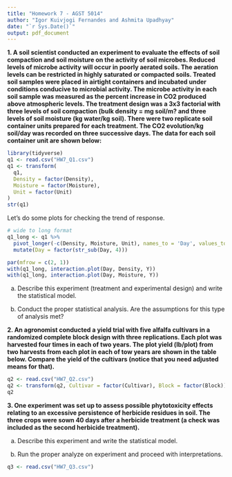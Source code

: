 ```yaml
---
title: "Homework 7 - AGST 5014"
author: "Igor Kuivjogi Fernandes and Ashmita Upadhyay"
date: "`r Sys.Date()`"
output: pdf_document
---
```



__1. A soil scientist conducted an experiment to evaluate the effects of soil 
compaction and soil moisture on the activity of soil microbes. Reduced levels of
microbe activity will occur in poorly aerated soils. The aeration levels can be 
restricted in highly saturated or compacted soils. Treated soil samples were placed
in airtight containers and incubated under conditions conducive to microbial activity.
The microbe activity in each soil sample was measured as the percent increase in
CO2 produced above atmospheric levels. The treatment design was a 3x3 factorial
with three levels of soil compaction (bulk density = mg soil/m? and three levels
of soil moisture (kg water/kg soil). There were two replicate soil container units
prepared for each treatment. The CO2 evolution/kg soil/day was recorded on three
successive days. The data for each soil container unit are shown below:__  

```r
library(tidyverse)
q1 <- read.csv("HW7_Q1.csv")
q1 <- transform(
  q1, 
  Density = factor(Density), 
  Moisture = factor(Moisture),
  Unit = factor(Unit)
)
str(q1)
```

Let's do some plots for checking the trend of response.   
```r
# wide to long format
q1_long <- q1 %>% 
  pivot_longer(-c(Density, Moisture, Unit), names_to = 'Day', values_to = 'Y') %>% 
  mutate(Day = factor(str_sub(Day, 4)))

par(mfrow = c(2, 1))
with(q1_long, interaction.plot(Day, Density, Y))
with(q1_long, interaction.plot(Day, Moisture, Y))
```

a) Describe this experiment (treatment and experimental design) and write the 
statistical model.  

b) Conduct the proper statistical analysis. Are the assumptions for this type of 
analysis met?  


__2. An agronomist conducted a yield trial with five alfalfa cultivars in a randomized
complete block design with three replications. Each plot was harvested four times
in each of two years. The plot yield (lb/plot) from two harvests from each plot in each of tow years are shown in the table below. Compare the yield of the cultivars (notice that you need adjusted means for that).__    

```r
q2 <- read.csv("HW7_Q2.csv")
q2 <- transform(q2, Cultivar = factor(Cultivar), Block = factor(Block))
q2
```


__3. One experiment was set up to assess possible phytotoxicity effects relating
to an excessive persistence of herbicide residues in soil. The three crops
were sown 40 days after a herbicide treatment (a check was included as the second
herbicide treatment).__    

a) Describe this experiment and write the statistical model.

b) Run the proper analyze on experiment and proceed with 
interpretations. 

```r
q3 <- read.csv("HW7_Q3.csv")
```


